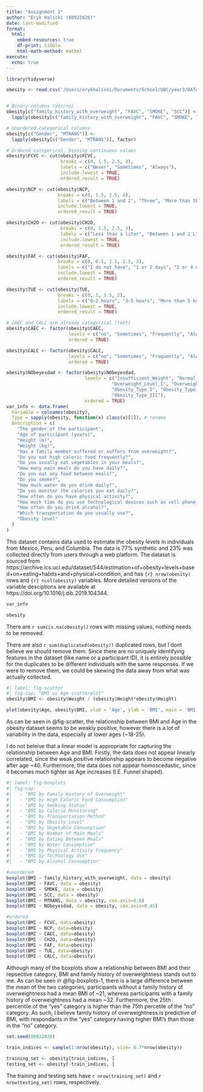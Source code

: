 ```yaml
---
title: "Assignment 1"
author: "Eryk Halicki (80922826)"
date: last-modified
format:
  html:
    embed-resources: true
    df-print: tibble
    html-math-method: mathml
execute:
  echo: true
---
```


```r
library(tidyverse)
```

```r
obesity <- read.csv('/Users/erykhalicki/Documents/School/UBC/year3/DATA311/datasets/ObesityDataSet_raw_and_data_sinthetic.csv')


# Binary columns (yes/no)
obesity[c("family_history_with_overweight", "FAVC", "SMOKE", "SCC")] <- 
  lapply(obesity[c("family_history_with_overweight", "FAVC", "SMOKE", "SCC")], factor)

# Unordered categorical columns
obesity[c("Gender", "MTRANS")] <- 
  lapply(obesity[c("Gender", "MTRANS")], factor)

# Ordered categorical, binning continuous values
obesity$FCVC <- cut(obesity$FCVC, 
                    breaks = c(0, 1.5, 2.5, 3),
                    labels = c("Never", "Sometimes", "Always"),
                    include.lowest = TRUE,
                    ordered_result = TRUE)

obesity$NCP <- cut(obesity$NCP, 
                   breaks = c(0, 1.5, 2.5, 4),
                   labels = c("Between 1 and 2", "Three", "More than three"),
                   include.lowest = TRUE,
                   ordered_result = TRUE)

obesity$CH2O <- cut(obesity$CH2O,
                    breaks = c(0, 1.5, 2.5, 3),
                    labels = c("Less than a liter", "Between 1 and 2 L", "More than 2 L"),
                    include.lowest = TRUE,
                    ordered_result = TRUE)

obesity$FAF <- cut(obesity$FAF,
                   breaks = c(0, 0.5, 1.5, 2.5, 3),
                   labels = c("I do not have", "1 or 2 days", "2 or 4 days", "4 or 5 days"),
                   include.lowest = TRUE,
                   ordered_result = TRUE)

obesity$TUE <- cut(obesity$TUE,
                   breaks = c(0, 1, 1.5, 2),
                   labels = c("0–2 hours", "3–5 hours", "More than 5 hours"),
                   include.lowest = TRUE,
                   ordered_result = TRUE)

# CAEC and CALC are already categorical (text)
obesity$CAEC <- factor(obesity$CAEC,
                       levels = c("no", "Sometimes", "Frequently", "Always"),
                       ordered = TRUE)

obesity$CALC <- factor(obesity$CALC,
                       levels = c("no", "Sometimes", "Frequently", "Always"),
                       ordered = TRUE)

obesity$NObeyesdad <- factor(obesity$NObeyesdad,
                             levels = c("Insufficient_Weight", "Normal_Weight",
                                       "Overweight_Level_I", "Overweight_Level_II",
                                       "Obesity_Type_I", "Obesity_Type_II",
                                       "Obesity_Type_III"),
                             ordered = TRUE)
var_info <- data.frame(
  Variable = colnames(obesity),
  Type = sapply(obesity, function(x) class(x)[1]), # rename
  Description = c(
    "The gender of the participant",
    "Age of participant (years)",
    "Height (m)",
    "Weight (kg)",
    "Has a family member suffered or suffers from overweight?",
    "Do you eat high caloric food frequently?",
    "Do you usually eat vegetables in your meals?",
    "How many main meals do you have daily?",
    "Do you eat any food between meals?",
    "Do you smoke?",
    "How much water do you drink daily?",
    "Do you monitor the calories you eat daily?",
    "How often do you have physical activity?",
    "How much time do you use technological devices such as cell phone, videogames, television, computer and others? (Hours per week)",
    "How often do you drink alcohol?",
    "Which transportation do you usually use?",
    "Obesity level"
  )
)
```

This dataset contains data used to estimate the obesity levels in individuals from Mexico, Peru, and Columbia. The data is 77% synthetic and 23% was collected directly from users through a web platform. The dataset is sourced from https://archive.ics.uci.edu/dataset/544/estimation+of+obesity+levels+based+on+eating+habits+and+physical+condition, and has `{r} nrow(obesity)` rows and `{r} ncol(obesity)` variables. More detailed versions of the variable desciptions are available at https://doi.org/10.1016/j.dib.2019.104344.
```r
var_info

obesity
```

There are `r sum(is.na(obesity))` rows with missing values, nothing needs to be removed.

There are also `r sum(duplicated(obesity))` duplicated rows, but I dont believe we should remove them. Since there are no uniquely identifying features in the dataset (like name or a participant ID), it is entirely possible for the duplicates to be different individuals with the same responses. If we were to remove them, we could be skewing the data away from what was actually collected. 

```r
#| label: fig-scatter
#| fig-cap: "BMI vs Age scatterplot"
obesity$BMI <- obesity$Weight / (obesity$Height*obesity$Height)

plot(obesity$Age, obesity$BMI, xlab = 'Age', ylab = 'BMI', main = 'BMI vs Age')
```

As can be seen in @fig-scatter, the relationship between BMI and Age in the obesity dataset seems to be weakly positive, however there is a lot of variability in the data, especially at lower ages (~18-25).

I do not beleive that a linear model is appropriate for capturing the relationship between Age and BMI. Firstly, the data does not appear linearly correlated, since the weak positive relationship appears to become negative after age ~40. Furthermore, the data does not appear homoscedastic, since it becomes much tighter as Age increases (I.E. Funnel shaped).

```r
#| label: fig-boxplots
#| fig-cap: 
#|   - "BMI by Family History of Overweight"
#|   - "BMI by High Caloric Food Consumption"
#|   - "BMI by Smoking Status"
#|   - "BMI by Calorie Monitoring"
#|   - "BMI by Transportation Method"
#|   - "BMI by Obesity Level"
#|   - "BMI by Vegetable Consumption"
#|   - "BMI by Number of Main Meals"
#|   - "BMI by Eating Between Meals"
#|   - "BMI by Water Consumption"
#|   - "BMI by Physical Activity Frequency"
#|   - "BMI by Technology Use"
#|   - "BMI by Alcohol Consumption"

#unordered
boxplot(BMI ~ family_history_with_overweight, data = obesity)
boxplot(BMI ~ FAVC, data = obesity)
boxplot(BMI ~ SMOKE, data = obesity)
boxplot(BMI ~ SCC, data = obesity)
boxplot(BMI ~ MTRANS, data = obesity, cex.axis=0.8)
boxplot(BMI ~ NObeyesdad, data = obesity, cex.axis=0.45)

#ordered
boxplot(BMI ~ FCVC, data=obesity)
boxplot(BMI ~ NCP, data=obesity)
boxplot(BMI ~ CAEC, data=obesity)
boxplot(BMI ~ CH2O, data=obesity)
boxplot(BMI ~ FAF, data=obesity)
boxplot(BMI ~ TUE, data=obesity)
boxplot(BMI ~ CALC, data=obesity)
```

Although many of the boxplots show a relationship between BMI and their repsective category, BMI and family history of overweightness stands out to me. As can be seen in @fig-boxplots-1, there is a large difference between the mean of the two categories; participants without a family history of overweightness had a mean BMI of ~21, whereas participants with a family history of overweightness had a mean ~32. Furthermore, the 25th percentile of the "yes" category is higher than the 75th percetile of the "no" category. As such, I believe family history of overweightness is predictive of BMI, with respondants in the "yes" category having higher BMI's than those in the "no" category.

```r
set.seed(80922826)

train_indices <- sample(1:nrow(obesity), size= 0.7*nrow(obesity))

training_set <- obesity[train_indices, ]
testing_set <- obesity[-train_indices, ]
```

The training and testing sets have `r nrow(training_set)` and `r nrow(testing_set)` rows, respectively.







